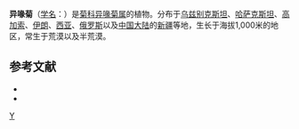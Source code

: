 {{Speciesbox
| genus = Heteracia
| species = szovitsii
| authority = Fisch. et C. A. Mey.
}}

'''异喙菊'''（[[学名|学名]]：{{lang|la|''Heteracia szovitsii''}}）是[[菊科|菊科]][[异喙菊属|异喙菊属]]的植物。分布于[[乌兹别克斯坦|乌兹别克斯坦]]、[[哈萨克斯坦|哈萨克斯坦]]、[[高加索|高加索]]、[[伊朗|伊朗]]、[[西亚|西亚]]、[[俄罗斯|俄罗斯]]以及[[中国大陆|中国大陆]]的[[新疆|新疆]]等地，生长于海拔1,000米的地区，常生于荒漠以及半荒漠。

== 参考文献 ==
<div class="references-small">
* {{cite web| url =http://www.bioinfo.cn/db05/KmzwSpecies.php?action=view&id=4894| title =异喙菊| work =《中国高等植物数据库全库》| publisher =中国科学院微生物研究所| author =昆明植物研究所| accessdate =2009-02-25}}{{dead link|date=2018年2月 |bot=InternetArchiveBot |fix-attempted=yes }}
* {{FRPS|异味菊}}
</div>
{{Taxonbar|from=Q1024013}}

[[Category:异喙菊属|Y]]


{{植物小作品}}
